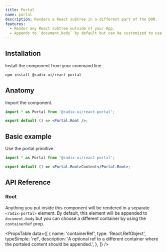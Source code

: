 ```yaml
---
title: Portal
name: portal
description: Renders a React subtree in a different part of the DOM.
features:
  - Render any React subtree outside of your App.
  - Appends to `document.body` by default but can be customized to use a different container.
---
```


## Installation

Install the component from your command line.

```bash
npm install @radix-ui/react-portal
```

## Anatomy

Import the component.

```jsx
import * as Portal from '@radix-ui/react-portal';

export default () => <Portal.Root />;
```

## Basic example

Use the portal primitive.

```jsx
import * as Portal from '@radix-ui/react-portal';

export default () => <Portal.Root>Content</Portal.Root>;
```

## API Reference

### Root

Anything you put inside this component will be rendered in a separate `<radix-portal>` element. By default, this element will be appended to `document.body` but you can choose a different container by using the `containerRef` prop.

<PropsTable
  data={[
    {
      name: 'containerRef',
      type: 'React.RefObject<HTMLElement>',
      typeSimple: 'ref',
      description:
        'A optional ref to a different container where the portaled content should be appended.',
    },
  ]}
/>
